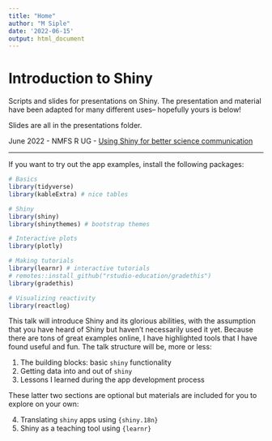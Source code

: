 ```yaml
---
title: "Home"
author: "M Siple"
date: '2022-06-15'
output: html_document
---
```


# Introduction to Shiny

Scripts and slides for presentations on Shiny. The presentation and material have been adapted for many different uses-- hopefully yours is below!

Slides are all in the presentations folder.

June 2022 - NMFS R UG - [Using Shiny for better science communication](presentations/shiny-slides-nmfsrug.Rmd)

---

If you want to try out the app examples, install the following packages:

```r
# Basics
library(tidyverse)
library(kableExtra) # nice tables

# Shiny
library(shiny)
library(shinythemes) # bootstrap themes

# Interactive plots
library(plotly) 

# Making tutorials
library(learnr) # interactive tutorials
# remotes::install_github("rstudio-education/gradethis")
library(gradethis)

# Visualizing reactivity
library(reactlog)
```

This talk will introduce Shiny and its glorious abilities, with the assumption that you have heard of Shiny but haven't necessarily used it yet. Because there are tons of great examples online, I have highlighted tools that I have found useful and fun. The talk structure will be, more or less:

1. The building blocks: basic `shiny` functionality
2. Getting data into and out of `shiny`
3. Lessons I learned during the app development process

These latter two sections are optional but materials are included for you to explore on your own:

4. Translating `shiny` apps using `{shiny.18n}`
5. Shiny as a teaching tool using `{learnr}` 